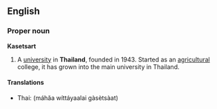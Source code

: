 {{rfd}}
==English==
===Proper noun===
{{wikipedia}}
'''Kasetsart'''
#A [[university]] in '''Thailand''', founded in 1943. Started as an [[agricultural]] college, it has grown into the main university in Thailand.

====Translations====
*Thai: {{Thai|[[มหาวิทยาลัยเกษตรศาสตร์]]}} (máhăa wíttáyaalai gàsètsàat)